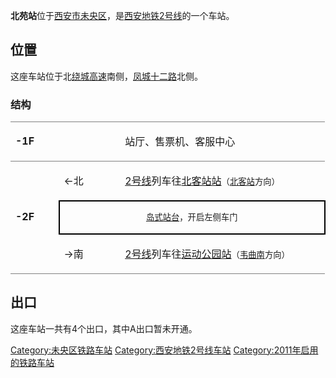 {{distinguish|北苑站 (北京)|通州北苑站|北苑路北站}}
{{Station Infobox
| Station Name = 北苑站
| Engname      = BEIYUAN Station
| linecolour   = #{{西安地铁线路标志色|2}}
| Image        = BEIYUANZHAN.JPG
| Caption      =
| Location     = [[西安市|西安市]][[未央区|未央区]]
| coordinates = {{coord|34.36356|108.94057|display=inline,title}}
| Type         = 地下车站
| Line         = 2号线
| Hall         = 整体
| Open         = 2011年9月16日
| Platform     = [[岛式站台|岛式站台]]
| Exit         = 4（1未开通）
| Time First   = 
| Time Last    = 
|adjacent = {{adjacent stations|system=西安地铁
|line1=2|left1=北客站|right1=运动公园}}
}}

'''北苑站'''位于[[西安市|西安市]][[未央区|未央区]]，是[[西安地铁|西安地铁]][[西安地铁2号线|2号线]]的一个车站。

== 位置 ==
这座车站位于北[[绕城高速|绕城高速]]南侧，[[凤城十二路|凤城十二路]]北侧。

===结构===

{|cellspacing=0 cellpadding=3
|-
|style="border-top:solid 1px gray;border-bottom:solid 1px gray;" valign=top width=70|'''-1F'''
|style="border-top:solid 1px gray;border-bottom:solid 1px gray;" valign=top width=100|
|style="border-top:solid 1px gray;border-bottom:solid 1px gray;" valign=top width=390|站厅、售票机、客服中心
|-
|style="border-bottom:solid 1px gray;" rowspan=4 valign=top|'''-2F'''
|←北
|[[西安地铁2号线|2号线]]列车往[[北客站站|北客站站]]<small>（[[北客站站|北客站]]方向）</small>
|-
|style="border-right:solid 2px black;border-left:solid 2px black;border-top:solid 2px black;border-bottom:solid 2px black;font-size:smaller;" colspan=2 align=center|[[岛式站台|岛式站台]]，开启左侧车门
|-
|style="border-bottom:solid 1px gray;"|→南
|style="border-bottom:solid 1px gray;"|[[西安地铁2号线|2号线]]列车往[[运动公园站_(中国)|运动公园站]]<small>（[[韦曲南站|韦曲南]]方向）</small>
|}

== 出口 ==
这座车站一共有4个出口，其中A出口暂未开通。

{{西安地铁2号线|nocat}}

[[Category:未央区铁路车站|Category:未央区铁路车站]]
[[Category:西安地铁2号线车站|Category:西安地铁2号线车站]]
[[Category:2011年启用的铁路车站|Category:2011年启用的铁路车站]]